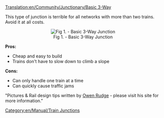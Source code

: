 [[Translation:en/Community/Junctionary/Basic 3-Way]]
{{en/Community/Junctionary/Navigation}}

This type of junction is terrible for all networks with more than two trains. Avoid it at all costs.

<center>[[File:en/Community/Junctionary/3way basic3.png|center|frame|Fig 1. - Basic 3-Way Junction]]</center>


'''Pros:'''

*Cheap and easy to build
*Trains don't have to slow down to climb a slope


'''Cons:'''

*Can only handle one train at a time
*Can quickly cause traffic jams



"Pictures & Rail design tips written by [http://www.owenrudge.net/TT/ Owen Rudge] - please visit his site for more information."

[[Category:en/Manual/Train Junctions]]